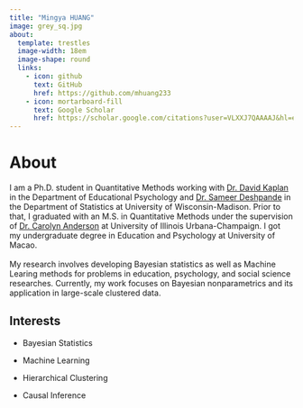 ```yaml
---
title: "Mingya HUANG"
image: grey_sq.jpg
about: 
  template: trestles
  image-width: 18em
  image-shape: round
  links: 
    - icon: github
      text: GitHub
      href: https://github.com/mhuang233
    - icon: mortarboard-fill
      text: Google Scholar
      href: https://scholar.google.com/citations?user=VLXXJ7QAAAAJ&hl=en&oi=ao
---
```


# About

I am a Ph.D. student in Quantitative Methods working with [Dr. David Kaplan](https://edpsych.education.wisc.edu/fac-staff/kaplan-david/#:~:text=David%20Kaplan%20is%20the%20Patricia,Center%20for%20Demography%20and%20Ecology.) in the Department of Educational Psychology and [Dr. Sameer Deshpande](https://skdeshpande91.github.io/) in the Department of Statistics at University of Wisconsin-Madison. Prior to that, I graduated with an M.S. in Quantitative Methods under the supervision of [Dr. Carolyn Anderson](https://stat.illinois.edu/directory/profile/cja) at University of Illinois Urbana-Champaign. I got my undergraduate degree in Education and Psychology at University of Macao.\
\
My research involves developing Bayesian statistics as well as Machine Learing methods for problems in education, psychology, and social science researches. Currently, my work focuses on Bayesian nonparametrics and its application in large-scale clustered data.

## Interests

-   Bayesian Statistics

-   Machine Learning

-   Hierarchical Clustering

-   Causal Inference
